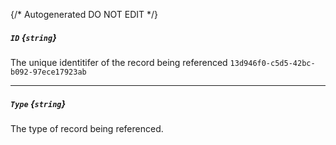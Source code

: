 {/* Autogenerated DO NOT EDIT  */}
##### `ID` *{`string`}*
The unique identitifer of the record being referenced
`13d946f0-c5d5-42bc-b092-97ece17923ab`

---
##### `Type` *{`string`}*
The type of record being referenced.

